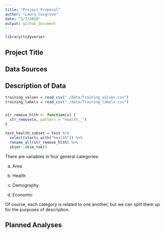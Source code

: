 ```yaml
---
title: "Project Proposal"
author: "Laura Cosgrove"
date: "3/7/2019"
output: github_document
---
```


```r
library(tidyverse)
```

## Project Title

## Data Sources

## Description of Data

```r
training_values = read_csv("./data/Training_values.csv")
training_labels = read_csv("./data/Training_labels.csv")


str_remove_hlth <- function(x) {
  str_remove(x, pattern = "health__")
}

test_health_subset = test %>% 
  select(starts_with("health")) %>% 
  rename_all(str_remove_hlth) %>% 
  skimr::skim_tee()
```

There are variables in four general categories:

(a) Area

(b) Health

(c) Demography

(d) Economic

Of course, each category is related to one another, but we can split them up for the purposes of description.


## Planned Analyses


